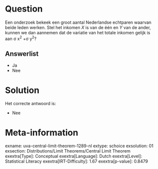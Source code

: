 Question
========

Een onderzoek bekeek een groot aantal Nederlandse echtparen waarvan
beide leden werken. Stel het inkomen *X* is van de één en *Y* van de
ander, kunnen we dan aannemen dat de variatie van het totale inkomen
gelijk is aan σ x^2^ +σ y^2^?

Answerlist
----------

* Ja
* Nee

Solution
========

Het correcte antwoord is: 

* Nee

Meta-information
================
exname: uva-central-limit-theorem-1289-nl
extype: schoice
exsolution: 01
exsection: Distributions/Limit Theorems/Central Limit Theorem
exextra[Type]: Conceptual
exextra[Language]: Dutch
exextra[Level]: Statistical Literacy
exextra[IRT-Difficulty]: 1.67
exextra[p-value]: 0.8479
